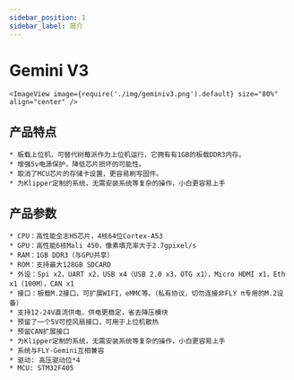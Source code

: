 ```yaml
---
sidebar_position: 1
sidebar_label: 简介
---
```



# Gemini V3

    <ImageView image={require('./img/geminiv3.png').default} size="80%" align="center" />
## 产品特点
    * 板载上位机，可替代树莓派作为上位机运行，它拥有有1GB的板载DDR3内存。
    * 增强5v电源保护，降低芯片损坏的可能性。
    * 取消了MCU芯片的存储卡设置，更容易刷写固件。
    * 为Klipper定制的系统，无需安装系统等复杂的操作，小白更容易上手

## 产品参数

    * CPU：高性能全志H5芯片，4核64位Cortex-A53
    * GPU：高性能6核Mali 450，像素填充率大于2.7gpixel/s
    * RAM：1GB DDR3（与GPU共享）
    * ROM：支持最大128GB SDCARD
    * 外设：Spi x2，UART x2，USB x4（USB 2.0 x3，OTG x1），Micro HDMI x1，Eth x1（100M），CAN x1
    * 接口：板载M.2接口，可扩展WIFI，eMMC等。（私有协议，切勿连接非FLY π专用的M.2设备）
    * 支持12-24V直流供电，供电更稳定，省去降压模块
    * 预留了一个5V可控风扇接口，可用于上位机散热
    * 预留CAN扩展接口
    * 为Klipper定制的系统，无需安装系统等复杂的操作，小白更容易上手
    * 系统与FLY-Gemini互相兼容
    * 驱动: 高压驱动位*4
    * MCU: STM32F405

